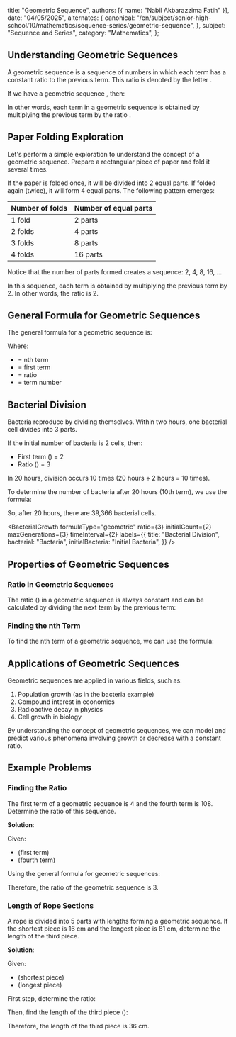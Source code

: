 
  title: "Geometric Sequence",
  authors: [{ name: "Nabil Akbarazzima Fatih" }],
  date: "04/05/2025",
  alternates: {
    canonical:
      "/en/subject/senior-high-school/10/mathematics/sequence-series/geometric-sequence",
  },
  subject: "Sequence and Series",
  category: "Mathematics",
};

## Understanding Geometric Sequences

A geometric sequence is a sequence of numbers in which each term has a constant ratio to the previous term. This ratio is denoted by the letter <InlineMath math="r" />.

If we have a geometric sequence <InlineMath math="U_1, U_2, U_3, ..., U_n" />, then:

<BlockMath math="\frac{U_2}{U_1} = \frac{U_3}{U_2} = \frac{U_4}{U_3} = ... = r" />

In other words, each term in a geometric sequence is obtained by multiplying the previous term by the ratio <InlineMath math="r" />.

## Paper Folding Exploration

Let's perform a simple exploration to understand the concept of a geometric sequence. Prepare a rectangular piece of paper and fold it several times.

If the paper is folded once, it will be divided into 2 equal parts. If folded again (twice), it will form 4 equal parts. The following pattern emerges:

| Number of folds | Number of equal parts |
| --------------- | --------------------- |
| 1 fold          | 2 parts               |
| 2 folds         | 4 parts               |
| 3 folds         | 8 parts               |
| 4 folds         | 16 parts              |

Notice that the number of parts formed creates a sequence: 2, 4, 8, 16, ...

In this sequence, each term is obtained by multiplying the previous term by 2. In other words, the ratio is 2.

## General Formula for Geometric Sequences

The general formula for a geometric sequence is:

<BlockMath math="U_n = a \cdot r^{n-1}" />

Where:

- <InlineMath math="U_n" /> = nth term
- <InlineMath math="a" /> = first term
- <InlineMath math="r" /> = ratio
- <InlineMath math="n" /> = term number

## Bacterial Division

Bacteria reproduce by dividing themselves. Within two hours, one bacterial cell divides into 3 parts.

If the initial number of bacteria is 2 cells, then:

- First term (<InlineMath math="U_1" />) = 2
- Ratio (<InlineMath math="r" />) = 3

In 20 hours, division occurs 10 times (20 hours ÷ 2 hours = 10 times).

To determine the number of bacteria after 20 hours (10th term), we use the formula:

<BlockMath math="U_{10} = 2 \cdot 3^{10-1} = 2 \cdot 3^9 = 2 \cdot 19,683 = 39,366" />

So, after 20 hours, there are 39,366 bacterial cells.

<BacterialGrowth
  formulaType="geometric"
  ratio={3}
  initialCount={2}
  maxGenerations={3}
  timeInterval={2}
  labels={{
    title: "Bacterial Division",
    bacterial: "Bacteria",
    initialBacteria: "Initial Bacteria",
  }}
/>

## Properties of Geometric Sequences

### Ratio in Geometric Sequences

The ratio (<InlineMath math="r" />) in a geometric sequence is always constant and can be calculated by dividing the next term by the previous term:

<BlockMath math="r = \frac{U_2}{U_1} = \frac{U_3}{U_2} = \frac{U_4}{U_3} = ..." />

### Finding the nth Term

To find the nth term of a geometric sequence, we can use the formula:

<BlockMath math="U_n = a \cdot r^{n-1}" />

## Applications of Geometric Sequences

Geometric sequences are applied in various fields, such as:

1. Population growth (as in the bacteria example)
2. Compound interest in economics
3. Radioactive decay in physics
4. Cell growth in biology

By understanding the concept of geometric sequences, we can model and predict various phenomena involving growth or decrease with a constant ratio.

## Example Problems

### Finding the Ratio

The first term of a geometric sequence is 4 and the fourth term is 108. Determine the ratio of this sequence.

**Solution**:

Given:

- <InlineMath math="a = 4" /> (first term)
- <InlineMath math="U_4 = 108" /> (fourth term)

Using the general formula for geometric sequences:

<div className="flex flex-col gap-4">
  <BlockMath math="U_4 = a \cdot r^{4-1}" />
  <BlockMath math="108 = 4 \cdot r^3" />
  <BlockMath math="r^3 = \frac{108}{4} = 27" />
  <BlockMath math="r = \sqrt[3]{27} = 3" />
</div>

Therefore, the ratio of the geometric sequence is 3.

### Length of Rope Sections

A rope is divided into 5 parts with lengths forming a geometric sequence. If the shortest piece is 16 cm and the longest piece is 81 cm, determine the length of the third piece.

**Solution**:

Given:

- <InlineMath math="a = 16" /> (shortest piece)
- <InlineMath math="U_5 = 81" /> (longest piece)

First step, determine the ratio:

<div className="flex flex-col gap-4">
  <BlockMath math="U_5 = a \cdot r^{5-1}" />
  <BlockMath math="81 = 16 \cdot r^4" />
  <BlockMath math="r^4 = \frac{81}{16}" />
  <BlockMath math="r = \sqrt[4]{\frac{81}{16}} = \frac{3}{2}" />
</div>

Then, find the length of the third piece (<InlineMath math="U_3" />):

<div className="flex flex-col gap-4">
  <BlockMath math="U_3 = a \cdot r^{3-1}" />
  <BlockMath math="U_3 = 16 \cdot \left(\frac{3}{2}\right)^2" />
  <BlockMath math="U_3 = 16 \cdot \frac{9}{4}" />
  <BlockMath math="U_3 = 36" />
</div>

Therefore, the length of the third piece is 36 cm.
